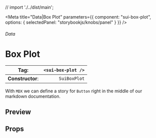 
// import './../dist/main';

<Meta
	title="Data|Box Plot"
	parameters={{
		component: "sui-box-plot",
		options: { selectedPanel: "storybookjs/knobs/panel" }
	}}
/>

###### Data

# Box Plot

| **Tag**:         | `<sui-box-plot />` |
| ---------------- | -----------------: |
| **Constructor**: |       `SuiBoxPlot` |

With `MDX` we can define a story for `Button` right in the middle of our
markdown documentation.

## Preview

## Props
